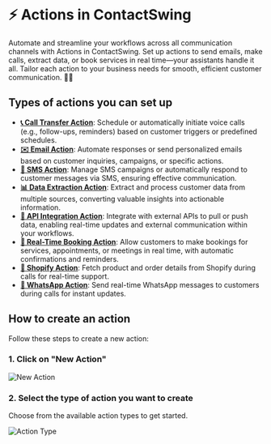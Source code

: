 # ⚡ Actions in ContactSwing

Automate and streamline your workflows across all communication channels with Actions in ContactSwing. Set up actions to send emails, make calls, extract data, or book services in real time—your assistants handle it all. Tailor each action to your business needs for smooth, efficient customer communication. 🤖🚀

## Types of actions you can set up

- **[📞 Call Transfer Action](types/call-transfer-action)**: Schedule or automatically initiate voice calls (e.g., follow-ups, reminders) based on customer triggers or predefined schedules.
- **[✉️ Email Action](types/email-action)**: Automate responses or send personalized emails based on customer inquiries, campaigns, or specific actions.
- **[💬 SMS Action](types/sms-action)**: Manage SMS campaigns or automatically respond to customer messages via SMS, ensuring effective communication.
- **[📊 Data Extraction Action](types/data-extraction-action)**: Extract and process customer data from multiple sources, converting valuable insights into actionable information.
- **[🔌 API Integration Action](types/api-action)**: Integrate with external APIs to pull or push data, enabling real-time updates and external communication within your workflows.
- **[📅 Real-Time Booking Action](types/real-time-booking-action)**: Allow customers to make bookings for services, appointments, or meetings in real time, with automatic confirmations and reminders.
- **[🛒 Shopify Action](types/shopify-action)**: Fetch product and order details from Shopify during calls for real-time support.
- **[💬 WhatsApp Action](types/whats-app-action)**: Send real-time WhatsApp messages to customers during calls for instant updates.

## How to create an action

Follow these steps to create a new action:

### 1. Click on "New Action"

<img src="https://storage.googleapis.com/helpsessionvideos/Contactswing/images/na.jpg" alt="New Action" />

### 2. Select the type of action you want to create

Choose from the available action types to get started.

<img src="https://storage.googleapis.com/helpsessionvideos/Contactswing/images/at.jpg" alt="Action Type" />
